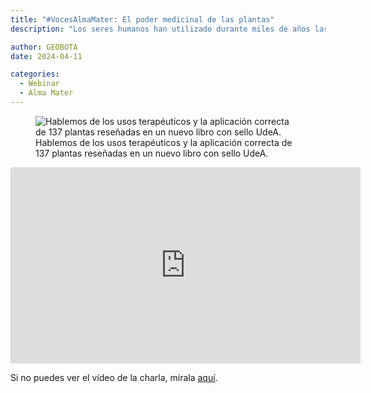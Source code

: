 ```yaml
---
title: "#VocesAlmaMater: El poder medicinal de las plantas"
description: "Los seres humanos han utilizado durante miles de años las plantas medicinales para hacer terapias. El ajenjo, el hinojo, el higuerillo, la marihuana, el sauco, son algunas especies aprobadas en Colombia con fines terapéuticos. En este Voces Alma Mater, dos biólogos de la UdeA exponen con bases científicas los usos de algunas plantas, formas de preparar y posologias recomendadas."

author: GEOBOTA
date: 2024-04-11

categories:
  - Webinar
  - Alma Mater
---
```


![Hablemos de los usos terapéuticos y la aplicación correcta de 137 plantas reseñadas en un nuevo libro con sello UdeA.](image.jpeg){fig-align="center"}

<iframe src="https://www.facebook.com/plugins/video.php?height=314&href=https%3A%2F%2Fwww.facebook.com%2Funiversidaddeantioquia%2Fvideos%2F1416232965755764%2F&show_text=false&width=560&t=0" width="560" height="314" style="border:none;overflow:hidden" scrolling="no" frameborder="0" allowfullscreen="true" allow="autoplay; clipboard-write; encrypted-media; picture-in-picture; web-share" allowFullScreen="true"></iframe>

Si no puedes ver el vídeo de la charla, mírala [aquí](https://www.facebook.com/universidaddeantioquia/videos/el-poder-medicinal-de-las-plantas/1416232965755764/).
